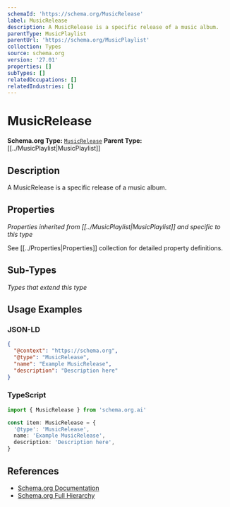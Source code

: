 ```yaml
---
schemaId: 'https://schema.org/MusicRelease'
label: MusicRelease
description: A MusicRelease is a specific release of a music album.
parentType: MusicPlaylist
parentUrl: 'https://schema.org/MusicPlaylist'
collection: Types
source: schema.org
version: '27.01'
properties: []
subTypes: []
relatedOccupations: []
relatedIndustries: []
---
```

# MusicRelease

**Schema.org Type:** [`MusicRelease`](https://schema.org/MusicRelease)
**Parent Type:** [[../MusicPlaylist|MusicPlaylist]]

## Description

A MusicRelease is a specific release of a music album.

## Properties

*Properties inherited from [[../MusicPlaylist|MusicPlaylist]] and specific to this type*

See [[../Properties|Properties]] collection for detailed property definitions.

## Sub-Types

*Types that extend this type*

## Usage Examples

### JSON-LD

```json
{
  "@context": "https://schema.org",
  "@type": "MusicRelease",
  "name": "Example MusicRelease",
  "description": "Description here"
}
```

### TypeScript

```typescript
import { MusicRelease } from 'schema.org.ai'

const item: MusicRelease = {
  '@type': 'MusicRelease',
  name: 'Example MusicRelease',
  description: 'Description here',
}
```

## References

- [Schema.org Documentation](https://schema.org/MusicRelease)
- [Schema.org Full Hierarchy](https://schema.org/docs/full.html)
